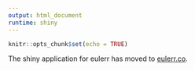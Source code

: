 ```yaml
---
output: html_document
runtime: shiny
---
```


```r
knitr::opts_chunk$set(echo = TRUE)
```

The shiny application for eulerr has moved to [eulerr.co](http://eulerr.co).
